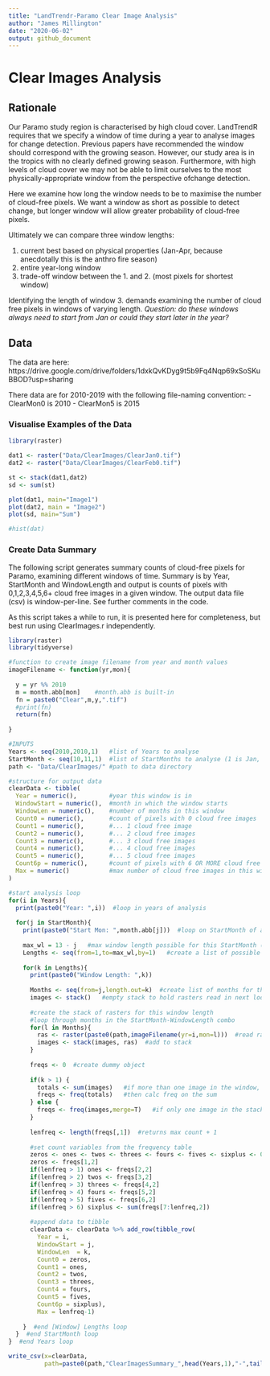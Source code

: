 ```yaml
---
title: "LandTrendr-Paramo Clear Image Analysis"
author: "James Millington"
date: "2020-06-02"
output: github_document
---
```

 
# Clear Images Analysis

## Rationale
Our Paramo study region is characterised by high cloud cover. LandTrendR requires that we specify a window of time during a year to analyse images for change detection. Previous papers have recommended the window should correspond with the growing season. However, our study area is in the tropics with no clearly defined growing season. Furthermore, with high levels of cloud cover we may not be able to limit ourselves to the most physically-appropriate window from the perspective ofchange detection.   

Here we examine how long the window needs to be to maximise the number of cloud-free pixels. We want a window as short as possible to detect change, but longer window will allow greater probability of cloud-free pixels. 

Ultimately we can compare three window lengths:

1. current best based on physical properties (Jan-Apr, because anecdotally this is the anthro fire season)
2. entire year-long window
3. trade-off window between the 1. and 2. (most pixels for shortest window)

Identifying the length of window 3. demands examining the number of cloud free pixels in windows of varying length. _Question: do these windows always need to start from Jan or could they start later in the year?_

## Data 
The data are here: https://drive.google.com/drive/folders/1dxkQvKDyg9t5b9Fq4Nqp69xSoSKuBBOD?usp=sharing

There data are for 2010-2019 with the following file-naming convention:
- ClearMon0 is 2010
- ClearMon5 is 2015


### Visualise Examples of the Data 
```r
library(raster)

dat1 <- raster("Data/ClearImages/ClearJan0.tif")
dat2 <- raster("Data/ClearImages/ClearFeb0.tif")

st <- stack(dat1,dat2)
sd <- sum(st)

plot(dat1, main="Image1")
plot(dat2, main = "Image2")
plot(sd, main="Sum")

#hist(dat)
```

### Create Data Summary

The following script generates summary counts of cloud-free pixels for Paramo, examining different windows of time. Summary is by Year, StartMonth and WindowLength and output is counts of pixels with 0,1,2,3,4,5,6+ cloud free images in a given window. The output data file (csv) is window-per-line. See further comments in the code. 

As this script takes a while to run, it is presented here for completeness, but best run using ClearImages.r independently. 

```r

library(raster)
library(tidyverse)

#function to create image filename from year and month values
imageFilename <- function(yr,mon){
  
  y = yr %% 2010
  m = month.abb[mon]    #month.abb is built-in 
  fn = paste0("Clear",m,y,".tif")
  #print(fn)
  return(fn)
  
}

#INPUTS
Years <- seq(2010,2010,1)   #list of Years to analyse
StartMonth <- seq(10,11,1)  #list of StartMonths to analyse (1 is Jan, 12 is Dec)
path <- "Data/ClearImages/" #path to data directory

#structure for output data
clearData <- tibble(
  Year = numeric(),         #year this window is in
  WindowStart = numeric(),  #month in which the window starts
  WindowLen = numeric(),    #number of months in this window
  Count0 = numeric(),       #count of pixels with 0 cloud free images
  Count1 = numeric(),       #... 1 cloud free image
  Count2 = numeric(),       #... 2 cloud free images
  Count3 = numeric(),       #... 3 cloud free images
  Count4 = numeric(),       #... 4 cloud free images
  Count5 = numeric(),       #... 5 cloud free images
  Count6p = numeric(),      #count of pixels with 6 OR MORE cloud free images
  Max = numeric()           #max number of cloud free images in this window (should be equivalent to total number of images in the window)
)

#start analysis loop
for(i in Years){
  print(paste0("Year: ",i))  #loop in years of analysis
  
  for(j in StartMonth){
    print(paste0("Start Mon: ",month.abb[j]))  #loop on StartMonth of analysis
    
    max_wl = 13 - j   #max window length possible for this StartMonth (12 for Jan, 11 for Feb, ... 1 for Dec)
    Lengths <- seq(from=1,to=max_wl,by=1)   #create a list of possible window lengths for next loop
    
    for(k in Lengths){
      print(paste0("Window Length: ",k))
      
      Months <- seq(from=j,length.out=k)  #create list of months for this StartMonth-WindowLength (j-k) combo 
      images <- stack()   #empty stack to hold rasters read in next loop
      
      #create the stack of rasters for this window length
      #loop through months in the StartMonth-WindowLength combo
      for(l in Months){
        ras <- raster(paste0(path,imageFilename(yr=i,mon=l)))  #read raster
        images <- stack(images, ras)  #add to stack
      }
      
      freqs <- 0  #create dummy object
      
      if(k > 1) { 
        totals <- sum(images)   #if more than one image in the window, calc sum of all images in the stack
        freqs <- freq(totals)   #then calc freq on the sum 
      } else {
        freqs <- freq(images,merge=T)   #if only one image in the stack, calc freq on this using merge=T
      }
      
      lenfreq <- length(freqs[,1])  #returns max count + 1
      
      #set count variables from the frequency table
      zeros <- ones <- twos <- threes <- fours <- fives <- sixplus <- 0
      zeros <- freqs[1,2]
      if(lenfreq > 1) ones <- freqs[2,2]
      if(lenfreq > 2) twos <- freqs[3,2]
      if(lenfreq > 3) threes <- freqs[4,2]
      if(lenfreq > 4) fours <- freqs[5,2]
      if(lenfreq > 5) fives <- freqs[6,2]
      if(lenfreq > 6) sixplus <- sum(freqs[7:lenfreq,2])
      
      #append data to tibble
      clearData <- clearData %>% add_row(tibble_row(
        Year = i,
        WindowStart = j,
        WindowLen  = k, 
        Count0 = zeros,
        Count1 = ones,
        Count2 = twos,
        Count3 = threes,
        Count4 = fours,
        Count5 = fives,
        Count6p = sixplus),
        Max = lenfreq-1)
      
    }  #end [Window] Lengths loop
  }  #end StartMonth loop
}  #end Years loop

write_csv(x=clearData,
          path=paste0(path,"ClearImagesSummary_",head(Years,1),"-",tail(Years,1),"_",month.abb[head(StartMonth,1)],"-",month.abb[tail(StartMonth,1)],".csv"))


```